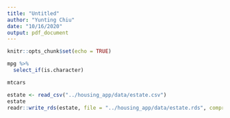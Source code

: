 ```yaml
---
title: "Untitled"
author: "Yunting Chiu"
date: "10/16/2020"
output: pdf_document
---
```


```r
knitr::opts_chunk$set(echo = TRUE)
```

```r
mpg %>%
  select_if(is.character) 
```

```r
mtcars
```

```r
estate <- read_csv("../housing_app/data/estate.csv")
estate
readr::write_rds(estate, file = "../housing_app/data/estate.rds", compress = "gz")
```

